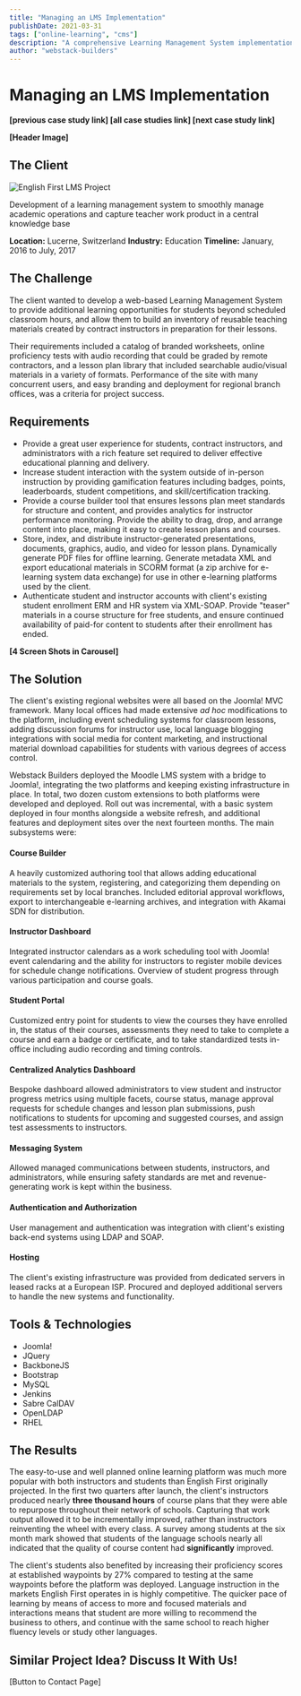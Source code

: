 ```yaml
---
title: "Managing an LMS Implementation"
publishDate: 2021-03-31
tags: ["online-learning", "cms"]
description: "A comprehensive Learning Management System implementation for English First"
author: "webstack-builders"
---
```


# Managing an LMS Implementation

**[previous case study link] [all case studies link] [next case study link]**

**[Header Image]**

## **The** Client

![English First LMS Project](./cover.webp)

Development of a learning management system to smoothly manage academic operations and capture teacher work product in a central knowledge base

**Location:** Lucerne, Switzerland
**Industry:** Education
**Timeline:** January, 2016 to July, 2017

## **The** Challenge

The client wanted to develop a web-based Learning Management System to provide additional learning opportunities for students beyond scheduled classroom hours, and allow them to build an inventory of reusable teaching materials created by contract instructors in preparation for their lessons.

Their requirements included a catalog of branded worksheets, online proficiency tests with audio recording that could be graded by remote contractors, and a lesson plan library that included searchable audio/visual materials in a variety of formats. Performance of the site with many concurrent users, and easy branding and deployment for regional branch offices, was a criteria for project success.

## Requirements

- Provide a great user experience for students, contract instructors, and administrators with a rich feature set required to deliver effective educational planning and delivery.
- Increase student interaction with the system outside of in-person instruction by providing gamification features including badges, points, leaderboards, student competitions, and skill/certification tracking.
- Provide a course builder tool that ensures lessons plan meet standards for structure and content, and provides analytics for instructor performance monitoring. Provide the ability to drag, drop, and arrange content into place, making it easy to create lesson plans and courses.
- Store, index, and distribute instructor-generated presentations, documents,  graphics, audio, and video for lesson plans. Dynamically generate PDF files for offline learning. Generate metadata XML and export educational materials in SCORM format (a zip archive for e-learning system data exchange) for use in other e-learning platforms used by the client.
- Authenticate student and instructor accounts with client's existing student enrollment ERM and HR system via XML-SOAP. Provide "teaser" materials in a course structure for free students, and ensure continued availability of paid-for content to students after their enrollment has ended.

**[4 Screen Shots in Carousel]**

## **The** Solution

The client's existing regional websites were all based on the Joomla! MVC framework. Many local offices had made extensive *ad hoc* modifications to the platform, including event scheduling systems for classroom lessons, adding discussion forums for instructor use, local language blogging integrations with social media for content marketing, and instructional material download capabilities for students with various degrees of access control.

Webstack Builders deployed the Moodle LMS system with a bridge to Joomla!, integrating the two platforms and keeping existing infrastructure in place. In total, two dozen custom extensions to both platforms were developed and deployed. Roll out was incremental, with a basic system deployed in four months alongside a website refresh, and additional features and deployment sites over the next fourteen months. The main subsystems were:

#### Course Builder

A heavily customized authoring tool that allows adding educational materials to the system,  registering, and categorizing them depending on requirements set by local branches. Included editorial approval workflows, export to interchangeable e-learning archives, and integration with Akamai SDN for distribution.

#### Instructor Dashboard

Integrated instructor calendars as a work scheduling tool with Joomla! event calendaring and the ability for instructors to register mobile devices for schedule change notifications. Overview of student progress through various participation and course goals.

#### Student Portal

Customized entry point for students to view the courses they have enrolled in, the status of their courses, assessments they need to take to complete a course and earn a badge or certificate, and to take standardized tests in-office including audio recording and timing controls.

#### Centralized Analytics Dashboard

Bespoke dashboard allowed administrators to view student and instructor progress metrics using multiple facets, course status, manage approval requests for schedule changes and lesson plan submissions, push notifications to students for upcoming and suggested courses, and assign test assessments to instructors.

#### Messaging System

Allowed managed communications between students, instructors, and administrators, while ensuring safety standards are met and revenue-generating work is kept within the business.

#### Authentication and Authorization

User management and authentication was integration with client's existing back-end systems using LDAP and SOAP.

#### Hosting

The client's existing infrastructure was provided from dedicated servers in leased racks at a European ISP. Procured and deployed additional servers to handle the new systems and functionality.


## Tools & Technologies

- Joomla!
- JQuery
- BackboneJS
- Bootstrap
- MySQL
- Jenkins
- Sabre CalDAV
- OpenLDAP
- RHEL


## **The** Results

The easy-to-use and well planned online learning platform was much more popular with both instructors and students than English First originally projected. In the first two quarters after launch, the client's instructors produced nearly **three thousand hours** of course plans that they were able to repurpose throughout their network of schools. Capturing that work output allowed it to be incrementally improved, rather than instructors reinventing the wheel with every class. A survey among students at the six month mark showed that students of the language schools nearly all indicated that the quality of course content had **significantly** improved.

The client's students also benefited by increasing their proficiency scores at established waypoints by 27% compared to testing at the same waypoints before the platform was deployed. Language instruction in the markets English First operates in is highly competitive. The quicker pace of learning by means of access to more and focused materials and interactions means that student are more willing to recommend the business to others, and continue with the same school to reach higher fluency levels or study other languages.

## Similar Project Idea? Discuss It With Us!

[Button to Contact Page]